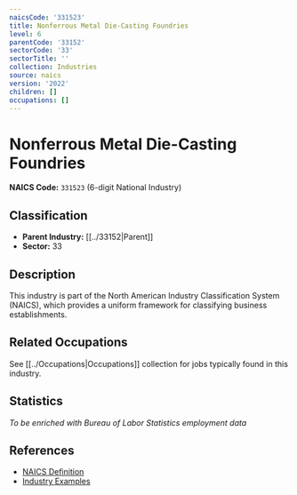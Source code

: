 ```yaml
---
naicsCode: '331523'
title: Nonferrous Metal Die-Casting Foundries
level: 6
parentCode: '33152'
sectorCode: '33'
sectorTitle: ''
collection: Industries
source: naics
version: '2022'
children: []
occupations: []
---
```

# Nonferrous Metal Die-Casting Foundries

**NAICS Code:** `331523` (6-digit National Industry)

## Classification

- **Parent Industry:** [[../33152|Parent]]
- **Sector:** 33

## Description

This industry is part of the North American Industry Classification System (NAICS), which provides a uniform framework for classifying business establishments.

## Related Occupations

See [[../Occupations|Occupations]] collection for jobs typically found in this industry.

## Statistics

*To be enriched with Bureau of Labor Statistics employment data*

## References

- [NAICS Definition](https://www.census.gov/naics/)
- [Industry Examples](https://www.census.gov/naics/2022NAICS/)
